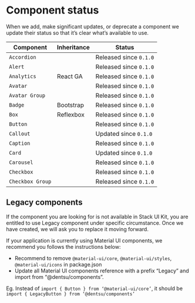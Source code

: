
<Meta title="Get started/Component status" />

# Component status

When we add, make significant updates, or deprecate a component we update their status so that it’s clear what’s available to use.

| Component | Inheritance | Status |
| --------- | ----------- | ------ |
| `Accordion` | | Released since `0.1.0` |
| `Alert` | | Released since `0.1.0` |
| `Analytics` | React GA | Released since `0.1.0` |
| `Avatar` | | Released since `0.1.0` |
| `Avatar Group` | | Released since `0.1.0` |
| `Badge` | Bootstrap | Released since `0.1.0` |
| `Box` | Reflexbox | Released since `0.1.0` |
| `Button` | | Released since `0.1.0` |
| `Callout` | | Updated since `0.1.0` |
| `Caption` | | Released since `0.1.0` |
| `Card` | | Updated since `0.1.0` |
| `Carousel` | | Released since `0.1.0` |
| `Checkbox` | | Released since `0.1.0` |
| `Checkbox Group` | | Released since `0.1.0` |

## Legacy components

If the component you are looking for is not available in Stack UI Kit, you are entitled to use Legacy component under specific circumstance. Once we have created, we will ask you to replace it moving forward.

If your application is currently using Material UI components, we recommend you follows the instructions below:

- Recommend to remove `@material-ui/core`, `@material-ui/styles`, `@material-ui/icons` in package.json
- Update all Material UI components reference with a prefix “Legacy” and import from “@dentsu/components”.

Eg. Instead of `import { Button } from ‘@material-ui/core’`, it should be `import { LegacyButton } from ‘@dentsu/components’`
